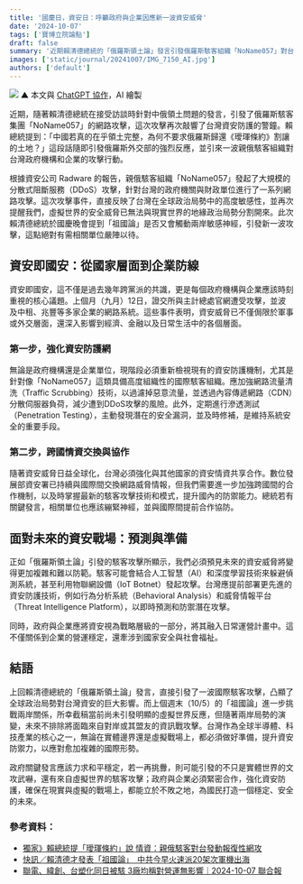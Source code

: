```yaml
---
title: '國慶日，資安日：呼籲政府與企業因應新一波資安威脅'
date: '2024-10-07'
tags: ['寶博立院論點']
draft: false
summary: '近期賴清德總統的「俄羅斯領土論」發言引發俄羅斯駭客組織「NoName057」對台灣政府與企業的網路攻擊，凸顯了資安即國安的重要性。本文呼籲政府和企業應加強網路防禦措施，如網路流量清洗技術和滲透測試，並強化跨國情資交換以應對未來更複雜的資安威脅。同時國慶晚會賴清德總統提到「祖國論」對兩岸關係帶來新一波潛在挑戰，筆者提醒台灣應提升資安防禦，確保國家安全和穩定發展。'
images: ['static/journal/20241007/IMG_7150_AI.jpg']
authors: ['default']
---
```


![](/static/journal/20241007/IMG_7150_AI.jpg)
▲ 本文與 [ChatGPT 協作](https://chatgpt.com/share/67033723-2de8-8000-a78c-417faf595b96)，AI 繪製

近期，隨著賴清德總統在接受訪談時針對中俄領土問題的發言，引發了俄羅斯駭客集團「NoName057」的網路攻擊，這次攻擊再次敲響了台灣資安防護的警鐘。賴總統提到：「中國若真的在乎領土完整，為何不要求俄羅斯歸還《璦琿條約》割讓的土地？」這段話隨即引發俄羅斯外交部的強烈反應，並引來一波親俄駭客組織對台灣政府機構和企業的攻擊行動。

根據資安公司 Radware 的報告，親俄駭客組織「NoName057」發起了大規模的分散式阻斷服務（DDoS）攻擊，針對台灣的政府機關與財政單位進行了一系列網路攻擊。這次攻擊事件，直接反映了台灣在全球政治局勢中的高度敏感性，並再次提醒我們，虛擬世界的安全威脅已無法與現實世界的地緣政治局勢分割開來。此次賴清德總統於國慶晚會提到「祖國論」是否又會觸動兩岸敏感神經，引發新一波攻擊，這點絕對有需相關單位嚴陣以待。

## 資安即國安：從國家層面到企業防線
資安即國安，這不僅是過去幾年跨黨派的共識，更是每個政府機構與企業應該時刻重視的核心議題。上個月（九月）12日，證交所與主計總處官網遭受攻擊，並波及中租、兆豐等多家企業的網路系統。這些事件表明，資安威脅已不僅侷限於軍事或外交層面，還深入影響到經濟、金融以及日常生活中的各個層面。

### 第一步，強化資安防護網
無論是政府機構還是企業單位，現階段必須重新檢視現有的資安防護機制，尤其是針對像「NoName057」這類具備高度組織性的國際駭客組織。應加強網路流量清洗（Traffic Scrubbing）技術，以過濾掉惡意流量，並透過內容傳遞網路（CDN）分散伺服器負荷，減少遭到DDoS攻擊的風險。此外，定期進行滲透測試（Penetration Testing），主動發現潛在的安全漏洞，並及時修補，是維持系統安全的重要手段。

### 第二步，跨國情資交換與協作
隨著資安威脅日益全球化，台灣必須強化與其他國家的資安情資共享合作。數位發展部資安署已持續與國際間交換網路威脅情報，但我們需要進一步加強跨國間的合作機制，以及時掌握最新的駭客攻擊技術和模式，提升國內的防禦能力。總統若有關鍵發言，相關單位也應該繃緊神經，並與國際間提前合作協防。

## 面對未來的資安戰場：預測與準備
正如「俄羅斯領土論」引發的駭客攻擊所顯示，我們必須預見未來的資安威脅將變得更加複雜和難以防範。駭客可能會結合人工智慧（AI）和深度學習技術來躲避偵測系統，甚至利用物聯網設備（IoT Botnet）發起攻擊。台灣應提前部署更先進的資安防護技術，例如行為分析系統（Behavioral Analysis）和威脅情報平台（Threat Intelligence Platform），以即時預測和防禦潛在攻擊。

同時，政府與企業應將資安視為戰略層級的一部分，將其融入日常運營計畫中。這不僅關係到企業的營運穩定，還牽涉到國家安全與社會福祉。

## 結語
上回賴清德總統的「俄羅斯領土論」發言，直接引發了一波國際駭客攻擊，凸顯了全球政治局勢對台灣資安的巨大影響。而上個週末（10/5）的「祖國論」進一步挑戰兩岸關係，所幸截稿當前尚未引發明顯的虛擬世界反應，但隨著兩岸局勢的演變，未來不排除將面臨來自對岸或其盟友的資訊戰攻擊。台灣作為全球半導體、科技產業的核心之一，無論在實體邊界還是虛擬戰場上，都必須做好準備，提升資安防禦力，以應對愈加複雜的國際形勢。

政府關鍵發言應該力求和平穩定，若一再挑釁，則可能引發的不只是實體世界的文攻武嚇，還有來自虛擬世界的駭客攻擊；政府與企業必須緊密合作，強化資安防護，確保在現實與虛擬的戰場上，都能立於不敗之地，為國民打造一個穩定、安全的未來。

### 參考資料：

- [獨家》賴總統提「璦琿條約」說 情資：親俄駭客對台發動報復性網攻](https://ec.ltn.com.tw/article/breakingnews/4795728)
- [快訊／賴清德才發表「祖國論」　中共今早火速派20架次軍機出海](https://www.ettoday.net/news/20241006/2830064.htm)
- [聯電、緯創、台塑化同日被駭 3廠均稱對營運無影響｜2024-10-07 聯合報](https://udn.com/news/story/7240/8274502)
